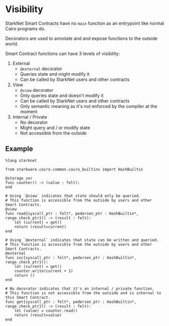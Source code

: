 # Visibility

StarkNet Smart Contracts have no `main` function as an entrypoint like normal Cairo programs do.

Decorators are used to annotate and and expose functions to the outside world.

Smart Contract functions can have 3 levels of visibility:

1.  External
    - `@external` decorator
    - Queries state and might modify it
    - Can be called by StarkNet users and other contracts
2.  View
    - `@view` decorator
    - Only queries state and doesn't modify it
    - Can be called by StarkNet users and other contracts
    - Only semantic meaning as it's not enforced by the compiler at the moment
3.  Internal / Private
    - No decorator
    - Might query and / or modify state
    - Not accessible from the outside

## Example

```cairo
%lang starknet

from starkware.cairo.common.cairo_builtins import HashBuiltin

@storage_var
func counter() -> (value : felt):
end

# Using `@view` indicates that state should only be queried.
# This function is accessible from the outside by users and other Smart Contracts.
@view
func read{syscall_ptr : felt*, pedersen_ptr : HashBuiltin*, range_check_ptr}() -> (result : felt):
    let (current) = get()
    return (result=current)
end

# Using `@external` indicates that state can be written and queried.
# This function is accessible from the outside by users and other Smart Contracts.
@external
func inc{syscall_ptr : felt*, pedersen_ptr : HashBuiltin*, range_check_ptr}():
    let (current) = get()
    counter.write(current + 1)
    return ()
end

# No decorator indicates that it's an internal / private function.
# This function is not accessible from the outside and is internal to this Smart Contract.
func get{syscall_ptr : felt*, pedersen_ptr : HashBuiltin*, range_check_ptr}() -> (result : felt):
    let (value) = counter.read()
    return (result=value)
end
```
